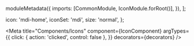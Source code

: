 
  moduleMetadata({
    imports: [CommonModule, IconModule.forRoot()],
  }),
];

  icon: 'mdi-home',
  iconSet: 'mdi',
  size: 'normal',
};


<Meta
  title="Components/Icons"
  component={IconComponent}
  argTypes={{
    click: { action: 'clicked', control: false },
  }}
  decorators={decorators}
/>

<Title of={IconComponent} />

<Description of={IconComponent} />

> ⚡️ Below you can read how to change the default icon set or how to use multiple icon sets. ⚡️

## Usage

<Canvas withSource="open">
  <Story name="Default" args={args}>
    {Template.bind({})}
  </Story>
</Canvas>

## API

### Props

<ArgsTable of={IconComponent} story="Default" />

### Providers

`IconSettings`

```ts
import { NgModule } from '@angular/core';
import { IconModule } from '@anglify/icon';

@NgModule({
  imports: [
    IconModule.forRoot({
      defaultSet: 'mdi',
      svgIconSets: {},
      internalIcons: {},
      defaultSize: 'normal',
    }),
  ],
})
export class YourModule {
  // ...
}
```

### CSS Variables

| Name                  | Default             |
| --------------------- | ------------------- |
| --icon-letter-spacing | normal              |
| --icon-line-height    | 1                   |
| --icon-text-indent    | 0                   |
| --icon-vertical-align | middle              |
| --icon-active-color   | hsl(0, 0%, 0%, 87%) |
| --icon-inactive-color | hsl(0, 0%, 0%, 54%) |
| --icon-disabled-color | hsl(0, 0%, 0%, 38%) |
| --icon-size-x-small   | 1rem                |
| --icon-size-small     | 1.25rem             |
| --icon-size-normal    | 1.5rem              |
| --icon-size-large     | 1.75rem             |
| --icon-size-x-large   | 2rem                |

## Examples

### Clickable

<Canvas>
  <Story name="Clickable" args={{ ...args, clickable: true }}>
    {Template.bind({})}
  </Story>
</Canvas>

### Disabled

<Canvas>
  <Story name="Disabled" args={{ ...args, clickable: true, disabled: true }}>
    {Template.bind({})}
  </Story>
</Canvas>
